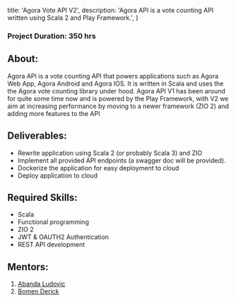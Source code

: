 
  title: 'Agora Vote API V2',
  description:
    'Agora API is a vote counting API written using Scala 2 and Play Framework.',
}


### Project Duration: 350 hrs

## About:

Agora API is a vote counting API that powers applications such as Agora Web App, Agora Android and Agora IOS. It is written in Scala and uses the the Agora vote counting library under hood. 
Agora API V1 has been around for quite some time now and is powered by the Play Framework, with V2 we aim at increasing performance by moving to a newer framework (ZIO 2) and adding more features to the API

## Deliverables:

- Rewrite application using Scala 2 (or probably Scala 3) and ZIO
- Implement all provided API endpoints (a swagger doc will be provided).
- Dockerize the application for easy deployment to cloud
- Deploy application to cloud

## Required Skills:

- Scala
- Functional programming
- ZIO 2
- JWT & OAUTH2 Authentication 
- REST API development

## Mentors:

1. [Abanda Ludovic](https://www.github.com/icemc)
2. [Bomen Derick](https://www.github.com/ponsipi)